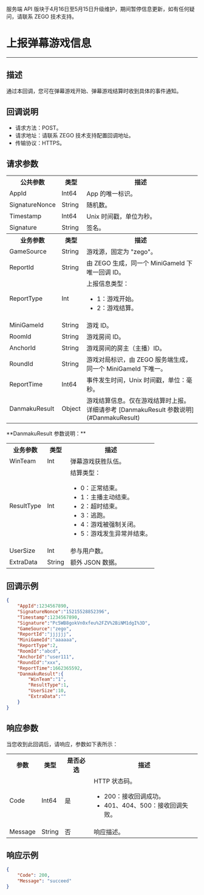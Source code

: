 <Warning title="警告">服务端 API 版块于4月16日至5月15日升级维护，期间暂停信息更新，如有任何疑问，请联系 ZEGO 技术支持。</Warning>
# 上报弹幕游戏信息

- - -
## 描述

通过本回调，您可在弹幕游戏开始、弹幕游戏结算时收到具体的事件通知。

## 回调说明

- 请求方法：POST。
- 请求地址：请联系 ZEGO 技术支持配置回调地址。
- 传输协议：HTTPS。

## 请求参数

<table class="collapsible-table" >
  
<tbody><tr data-row-level="1">
<th>公共参数</th>
<th>类型</th>
<th>描述</th>
</tr>
<tr data-row-level="2">
<td>AppId</td>
<td>Int64</td>
<td>App 的唯一标识。</td>
</tr>
<tr data-row-level="3">
<td>SignatureNonce</td>
<td>String</td>
<td>随机数。</td>
</tr>
<tr data-row-level="4">
<td>Timestamp</td>
<td>Int64</td>
<td>Unix 时间戳，单位为秒。</td>
</tr>
<tr data-row-level="5">
<td>Signature</td>
<td>String</td>
<td>签名。</td>
</tr>
<tr data-row-level="9">
<th>业务参数</th>
<th>类型</th>
<th>描述</th>
</tr>
<tr data-row-level="17">
<td>GameSource</td>
<td>String</td>
<td>游戏源，固定为 "zego"。</td>
</tr>
<tr data-row-level="18">
<td>ReportId</td>
<td>String</td>
<td>由 ZEGO 生成，同一个 MiniGameId 下唯一回调 ID。</td>
</tr>
<tr data-row-level="19">
<td>ReportType</td>
<td>Int</td>
<td>上报信息类型：<ul><li>1：游戏开始。</li><li>2：游戏结算。</li></ul></td>
</tr>
<tr data-row-level="20">
<td>MiniGameId</td>
<td>String</td>
<td>游戏 ID。</td>
</tr>
<tr data-row-level="21">
<td>RoomId</td>
<td>String</td>
<td>游戏房间 ID。</td>
</tr>
<tr data-row-level="22">
<td>AnchorId</td>
<td>String</td>
<td>游戏房间的房主（主播）ID。</td>
</tr>
<tr data-row-level="23">
<td>RoundId</td>
<td>String</td>
<td>游戏对局标识，由 ZEGO 服务端生成，同一个 MiniGameId 下唯一。</td>
</tr>
<tr data-row-level="24">
<td>ReportTime</td>
<td>Int64</td>
<td>事件发生时间，Unix 时间戳，单位：毫秒。</td>
</tr>
<tr data-row-level="26" data-row-child="true">
<td>DanmakuResult</td>
<td>Object</td>
<td>游戏结算信息。仅在游戏结算时上报。详细请参考 [DanmakuResult 参数说明](#DanmakuResult)</td>
</tr>
</tbody></table>

<a id="DanmakuResult" />
**DanmakuResult 参数说明：**

<table>
<tbody>
<tr data-row-level="1">
<th>业务参数</th>
<th>类型</th>
<th>描述</th>
</tr>
<tr data-row-level="26-1">
<td>WinTeam</td>
<td>Int</td>
<td>弹幕游戏获胜队伍。</td>
</tr>
<tr data-row-level="26-2">
<td>ResultType</td>
<td>Int</td>
<td>结算类型：<ul><li>0：正常结束。</li><li>1：主播主动结束。</li><li>2：超时结束。</li><li>3：逃跑。</li><li>4：游戏被强制关闭。</li><li>5：游戏发生异常并结束。</li></ul></td>
</tr>
<tr data-row-level="26-3">
<td>UserSize</td>
<td>Int</td>
<td>参与用户数。</td>
</tr>
<tr data-row-level="26-4">
<td>ExtraData</td>
<td>String</td>
<td>额外 JSON 数据。</td>
</tr>
</tbody>
</table>


## 回调示例

```json
{
    "AppId":1234567890,
    "SignatureNonce":"15215528852396",
    "Timestamp":1234567890,
    "Signature":"Pc5WB8gokVn0xfeu%2FZV%2BiNM1dgI%3D",
    "GameSource":"zego",
    "ReportId":"jjjjjj",
    "MiniGameId":"aaaaaa",    
    "ReportType":2,
    "RoomId":"abcd",
    "AnchorId":"user111",
    "RoundId":"xxx",
    "ReportTime":1662365592,
    "DanmakuResult":{
        "WinTeam":"1",
        "ResultType":1,
        "UserSize":10,
        "ExtraData":""
    }    
}
```

## 响应参数

当您收到此回调后，请响应，参数如下表所示：

<table>
  
<tbody><tr>
<th>参数</th>
<th>类型</th>
<th>是否必选</th>
<th>描述</th>
</tr>
<tr>
<td>Code</td>
<td>Int64</td>
<td>是</td>
<td>HTTP 状态码。<ul><li>200：接收回调成功。</li><li>401、404、500：接收回调失败。</li></ul></td>
</tr>
<tr>
<td>Message</td>
<td>String</td>
<td>否</td>
<td>响应描述。</td>
</tr>
</tbody></table>


## 响应示例


```json
{
    "Code": 200,
    "Message": "succeed"
}
```
